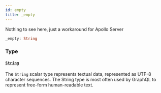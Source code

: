 ```yaml
---
id: empty
title: _empty
---
```


Nothing to see here, just a workaround for Apollo Server

```graphql
_empty: String

```

### Type

#### [`String`](/developers/shared-apis/events-api/graphql/reference/scalars/string)

The `String` scalar type represents textual data, represented as UTF-8 character sequences. The String type is most often used by GraphQL to represent free-form human-readable text.
